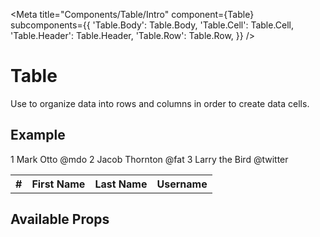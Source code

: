 

<Meta
  title="Components/Table/Intro"
  component={Table}
  subcomponents={{
    'Table.Body': Table.Body,
    'Table.Cell': Table.Cell,
    'Table.Header': Table.Header,
    'Table.Row': Table.Row,
  }}
/>

# Table

Use to organize data into rows and columns in order to create data cells.

## Example

<Canvas>
  <Table>
    <Table.Header>
      <Table.Row>
        <th>#</th>
        <th>First Name</th>
        <th>Last Name</th>
        <th>Username</th>
      </Table.Row>
    </Table.Header>
    <Table.Body>
      <Table.Row>
        <Table.Cell>1</Table.Cell>
        <Table.Cell>Mark</Table.Cell>
        <Table.Cell>Otto</Table.Cell>
        <Table.Cell>@mdo</Table.Cell>
      </Table.Row>
      <Table.Row>
        <Table.Cell>2</Table.Cell>
        <Table.Cell>Jacob</Table.Cell>
        <Table.Cell>Thornton</Table.Cell>
        <Table.Cell>@fat</Table.Cell>
      </Table.Row>
      <Table.Row>
        <Table.Cell>3</Table.Cell>
        <Table.Cell colSpan={2}>Larry the Bird</Table.Cell>
        <Table.Cell>@twitter</Table.Cell>
      </Table.Row>
    </Table.Body>
  </Table>
</Canvas>

## Available Props

<ArgsTable />
